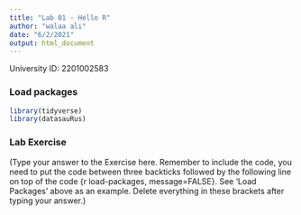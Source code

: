 ```yaml
---
title: "Lab 01 - Hello R"
author: "walaa ali"
date: "6/2/2021"
output: html_document
---
```


University ID: 2201002583

### Load packages

```r
library(tidyverse) 
library(datasauRus)
```


### Lab Exercise

(Type your answer to the Exercise here. Remember to include the code, you need to put the code between three backticks followed by the following line on top of the code {r load-packages, message=FALSE}. See 'Load Packages' above as an example. Delete everything in these brackets after typing your answer.)